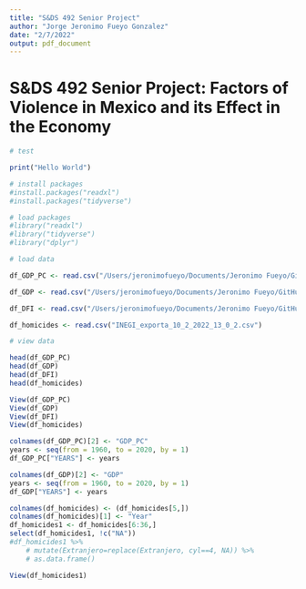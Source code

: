 ```yaml
---
title: "S&DS 492 Senior Project"
author: "Jorge Jeronimo Fueyo Gonzalez"
date: "2/7/2022"
output: pdf_document
---
```


# S&DS 492 Senior Project: Factors of Violence in Mexico and its Effect in the Economy

```r
# test

print("Hello World")
```

```r
# install packages
#install.packages("readxl")
#install.packages("tidyverse")
```

```r
# load packages
#library("readxl")
#library("tidyverse")
#library("dplyr")
```

```r
# load data

df_GDP_PC <- read.csv("/Users/jeronimofueyo/Documents/Jeronimo Fueyo/GitHub/Yale-SDS-492-Senior-Project/PCAGDPMXA646NWDB.csv")

df_GDP <- read.csv("/Users/jeronimofueyo/Documents/Jeronimo Fueyo/GitHub/Yale-SDS-492-Senior-Project/MKTGDPMXA646NWDB.csv")

df_DFI <- read.csv("/Users/jeronimofueyo/Documents/Jeronimo Fueyo/GitHub/Yale-SDS-492-Senior-Project/BPFADI03MXQ637N.csv")

df_homicides <- read.csv("INEGI_exporta_10_2_2022_13_0_2.csv")

```

```r
# view data

head(df_GDP_PC)
head(df_GDP)
head(df_DFI)
head(df_homicides)

View(df_GDP_PC)
View(df_GDP)
View(df_DFI)
View(df_homicides)
```

```r
colnames(df_GDP_PC)[2] <- "GDP_PC"
years <- seq(from = 1960, to = 2020, by = 1)
df_GDP_PC["YEARS"] <- years
```

```r
colnames(df_GDP)[2] <- "GDP"
years <- seq(from = 1960, to = 2020, by = 1)
df_GDP["YEARS"] <- years
```

```r
colnames(df_homicides) <- (df_homicides[5,])
colnames(df_homicides)[1] <- "Year"
df_homicides1 <- df_homicides[6:36,]
select(df_homicides1, !c("NA"))
#df_homicides1 %>%
    # mutate(Extranjero=replace(Extranjero, cyl==4, NA)) %>%
    # as.data.frame()
```

```r
View(df_homicides1)
```

```r

```

